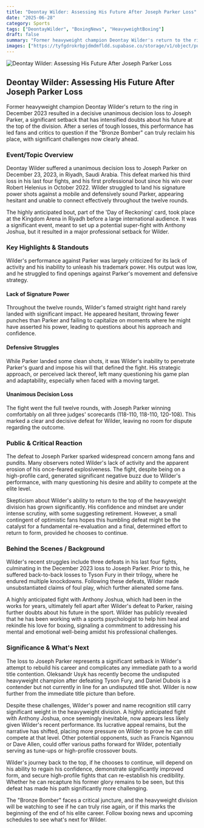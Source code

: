 ```yaml
---
title: "Deontay Wilder: Assessing His Future After Joseph Parker Loss"
date: "2025-06-28"
category: Sports
tags: ["DeontayWilder", "BoxingNews", "HeavyweightBoxing"]
draft: false
summary: "Former heavyweight champion Deontay Wilder's return to the ring in December 2023 resulted in a decisive unanimous decision loss to Joseph Parker, a significant setback that has intensified doubts about his future at the top of the division. After a series of tough losses, this performance has led fans and critics to question if the \"Bronze Bomber\" can truly reclaim his place, with significant challenges now clearly ahead."
images: ["https://tyfgdrokrbpjdmdmfldd.supabase.co/storage/v1/object/public/image/2025-06-28-17-48-28-681-04-00.jpg"]
---
```



![Deontay Wilder: Assessing His Future After Joseph Parker Loss](https://tyfgdrokrbpjdmdmfldd.supabase.co/storage/v1/object/public/image/2025-06-28-17-48-28-681-04-00.jpg)

## Deontay Wilder: Assessing His Future After Joseph Parker Loss

Former heavyweight champion Deontay Wilder's return to the ring in December 2023 resulted in a decisive unanimous decision loss to Joseph Parker, a significant setback that has intensified doubts about his future at the top of the division. After a series of tough losses, this performance has led fans and critics to question if the "Bronze Bomber" can truly reclaim his place, with significant challenges now clearly ahead.

### Event/Topic Overview

Deontay Wilder suffered a unanimous decision loss to Joseph Parker on December 23, 2023, in Riyadh, Saudi Arabia. This defeat marked his third loss in his last four fights, and his first professional bout since his win over Robert Helenius in October 2022. Wilder struggled to land his signature power shots against a mobile and defensively sound Parker, appearing hesitant and unable to connect effectively throughout the twelve rounds.

The highly anticipated bout, part of the 'Day of Reckoning' card, took place at the Kingdom Arena in Riyadh before a large international audience. It was a significant event, meant to set up a potential super-fight with Anthony Joshua, but it resulted in a major professional setback for Wilder.

### Key Highlights & Standouts

Wilder's performance against Parker was largely criticized for its lack of activity and his inability to unleash his trademark power. His output was low, and he struggled to find openings against Parker's movement and defensive strategy.

#### Lack of Signature Power

Throughout the twelve rounds, Wilder's famed straight right hand rarely landed with significant impact. He appeared hesitant, throwing fewer punches than Parker and failing to capitalize on moments where he might have asserted his power, leading to questions about his approach and confidence.

#### Defensive Struggles

While Parker landed some clean shots, it was Wilder's inability to penetrate Parker's guard and impose his will that defined the fight. His strategic approach, or perceived lack thereof, left many questioning his game plan and adaptability, especially when faced with a moving target.

#### Unanimous Decision Loss

The fight went the full twelve rounds, with Joseph Parker winning comfortably on all three judges' scorecards (118-110, 118-110, 120-108). This marked a clear and decisive defeat for Wilder, leaving no room for dispute regarding the outcome.

### Public & Critical Reaction

The defeat to Joseph Parker sparked widespread concern among fans and pundits. Many observers noted Wilder's lack of activity and the apparent erosion of his once-feared explosiveness. The fight, despite being on a high-profile card, generated significant negative buzz due to Wilder's performance, with many questioning his desire and ability to compete at the elite level.

Skepticism about Wilder's ability to return to the top of the heavyweight division has grown significantly. His confidence and mindset are under intense scrutiny, with some suggesting retirement. However, a small contingent of optimistic fans hopes this humbling defeat might be the catalyst for a fundamental re-evaluation and a final, determined effort to return to form, provided he chooses to continue.

### Behind the Scenes / Background

Wilder's recent struggles include three defeats in his last four fights, culminating in the December 2023 loss to Joseph Parker. Prior to this, he suffered back-to-back losses to Tyson Fury in their trilogy, where he endured multiple knockdowns. Following these defeats, Wilder made unsubstantiated claims of foul play, which further alienated some fans.

A highly anticipated fight with Anthony Joshua, which had been in the works for years, ultimately fell apart after Wilder's defeat to Parker, raising further doubts about his future in the sport. Wilder has publicly revealed that he has been working with a sports psychologist to help him heal and rekindle his love for boxing, signaling a commitment to addressing his mental and emotional well-being amidst his professional challenges.

### Significance & What's Next

The loss to Joseph Parker represents a significant setback in Wilder's attempt to rebuild his career and complicates any immediate path to a world title contention. Oleksandr Usyk has recently become the undisputed heavyweight champion after defeating Tyson Fury, and Daniel Dubois is a contender but not currently in line for an undisputed title shot. Wilder is now further from the immediate title picture than before.

Despite these challenges, Wilder's power and name recognition still carry significant weight in the heavyweight division. A highly anticipated fight with Anthony Joshua, once seemingly inevitable, now appears less likely given Wilder's recent performance. Its lucrative appeal remains, but the narrative has shifted, placing more pressure on Wilder to prove he can still compete at that level. Other potential opponents, such as Francis Ngannou or Dave Allen, could offer various paths forward for Wilder, potentially serving as tune-ups or high-profile crossover bouts.

Wilder's journey back to the top, if he chooses to continue, will depend on his ability to regain his confidence, demonstrate significantly improved form, and secure high-profile fights that can re-establish his credibility. Whether he can recapture his former glory remains to be seen, but this defeat has made his path significantly more challenging.

The "Bronze Bomber" faces a critical juncture, and the heavyweight division will be watching to see if he can truly rise again, or if this marks the beginning of the end of his elite career. Follow boxing news and upcoming schedules to see what's next for Wilder.


